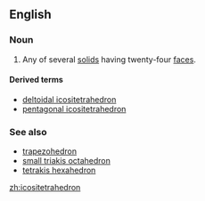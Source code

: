 ==English==

===Noun===
{{en-noun|s|icositetrahedra}}

# {{context|mathematics|lang=en}} Any of several [[solid]]s having twenty-four [[face]]s.

====Derived terms====
* [[deltoidal icositetrahedron]]
* [[pentagonal icositetrahedron]]

===See also===
* [[trapezohedron]]
* [[small triakis octahedron]]
* [[tetrakis hexahedron]]

[[zh:icositetrahedron]]